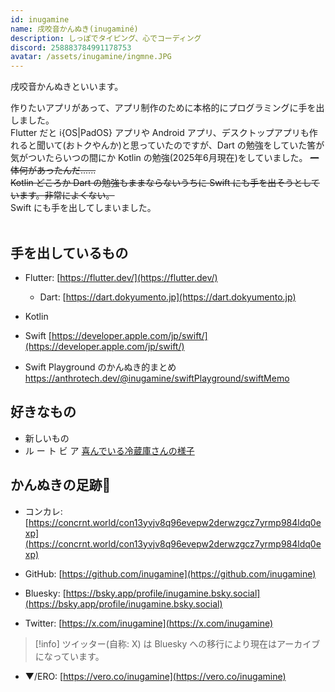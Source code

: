 ```yaml
---
id: inugamine
name: 戌咬音かんぬき(inugaminé)
description: しっぽでタイピング、心でコーディング
discord: 258883784991178753
avatar: /assets/inugamine/ingmne.JPG
---
```


戌咬音かんぬきといいます。

作りたいアプリがあって、アプリ制作のために本格的にプログラミングに手を出しました。<br>
Flutter だと i{OS|PadOS} アプリや Android アプリ、デスクトップアプリも作れると聞いて(おトクやんか)と思っていたのですが、Dart の勉強をしていた筈が気がついたらいつの間にか Kotlin の勉強(2025年6月現在)をしていました。 ~~一体何があったんだ......~~ <br>
~~Kotlin どころか Dart の勉強もままならないうちに Swift にも手を出そうとしています。非常によくない。~~ <br>
Swift にも手を出してしまいました。<br>
<br>

## 手を出しているもの
- Flutter: [https://flutter.dev/](https://flutter.dev/)
    - Dart: [https://dart.dokyumento.jp](https://dart.dokyumento.jp)

- Kotlin

- Swift [https://developer.apple.com/jp/swift/](https://developer.apple.com/jp/swift/)

- Swift Playground のかんぬき的まとめ https://anthrotech.dev/@inugamine/swiftPlayground/swiftMemo


## 好きなもの
- 新しいもの
- ル ー ト ビ ア
[喜んでいる冷蔵庫さんの様子](https://x.com/inugamine/status/1672460551824506885)


## かんぬきの足跡🐾
- コンカレ: [https://concrnt.world/con13yvjv8q96evepw2derwzgcz7yrmp984ldq0exp](https://concrnt.world/con13yvjv8q96evepw2derwzgcz7yrmp984ldq0exp)
- GitHub: [https://github.com/inugamine](https://github.com/inugamine)

- Bluesky: [https://bsky.app/profile/inugamine.bsky.social](https://bsky.app/profile/inugamine.bsky.social)
- Twitter: [https://x.com/inugamine](https://x.com/inugamine)
> [!info]
> ツイッター(自称: X) は Bluesky への移行により現在はアーカイブになっています。

- ▼/ERO: [https://vero.co/inugamine](https://vero.co/inugamine)
